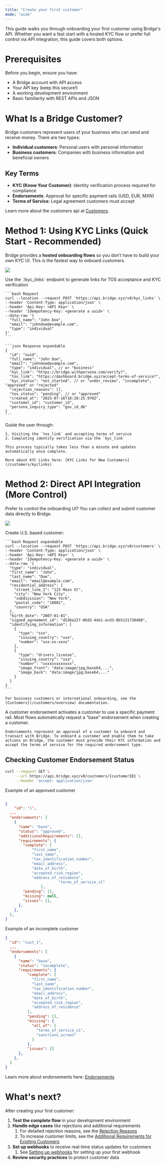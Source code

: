 ```yaml
---
title: "Create your first customer"
mode: "wide"
---
```


This guide walks you through onboarding your first customer using Bridge's API. Whether you want a fast start with a hosted KYC flow or prefer full control via API integration, this guide covers both options.

# Prerequisites

Before you begin, ensure you have:

- A Bridge account with API access
- Your API key (keep this secure\!)
- A working development environment
- Basic familiarity with REST APIs and JSON

# What Is a Bridge Customer?

Bridge customers represent users of your business who can send and receive money. There are two types:

- **Individual customers**: Personal users with personal information
- **Business customers**: Companies with business information and beneficial owners

## Key Terms

- **KYC (Know Your Customer)**: Identity verification process required for compliance
- **Endorsements**: Approval for specific payment rails (USD, EUR, MXN)
- **Terms of Service**: Legal agreement customers must accept

Learn more about the customers api at [Customers](/customers/overview).

# Method 1: Using KYC Links (Quick Start - Recommended)

Bridge provides a **hosted onboarding flows** so you don’t have to build your own KYC UI. This is the fastest way to onboard customers.

![](https://files.readme.io/44bcd17e95746a1ad3e6079f783410f2eed51a01318df77aa0c1bb130a00101a-image.png)

<Steps>
  <Step title="Step 1: Create a KYC Link" titleSize="h2">
    Use the `/kyc_links` endpoint to generate links for TOS acceptance and KYC verification

    ```bash Request
    curl --location --request POST 'https://api.bridge.xyz/v0/kyc_links' \
    --header 'Content-Type: application/json' \
    --header 'Api-Key: <API Key>' \
    --header 'Idempotency-Key: <generate a uuid>' \
    --data-raw '{
      "full_name": "John Doe",
      "email": "johndoe@example.com",
      "type": "individual"
    }'
    ```

    ```json Response expandable
    {
      "id": "uuid",
      "full_name": "John Doe",
      "email": "johndoe@example.com",
      "type": "individual", // or "business"
      "kyc_link": "https://bridge.withpersona.com/verify?",
      "tos_link": "https://dashboard.bridge.xyz/accept-terms-of-service?",
      "kyc_status": "not_started", // or "under_review", "incomplete", "approved" or "rejected"
      "rejection_reasons": [],
      "tos_status": "pending", // or "approved"
      "created_at": "2025-07-16T18:28:25.970Z",
      "customer_id": "customer_id",
      "persona_inquiry_type": "gov_id_db"
    }
    ```
  </Step>
  <Step title="Step 2: Share the Links with Your Customer" titleSize="h2">
    Guide the user through:

    1. Visiting the `tos_link` and accepting terms of service
    2. Completing identity verification via the `kyc_link`

    This process typically takes less than a minute and updates automatically once complete.

    More about KYC Links here: [KYC Links for New Customers](/customers/kyclinks)
  </Step>
</Steps>

# Method 2: Direct API Integration (More Control)

Prefer to control the onboarding UI? You can collect and submit customer data directly to Bridge.

![](https://files.readme.io/32e86521c9fbdfa9557c8688268f60ea354a3c0de96a5808ecef5fedca5325b3-image.png)

<Steps>
  <Step title="Step 1: Create an Individual Customer Using API" titleSize="h2">
    Create U.S. based customer:

    ```bash Request expandable
    curl --location --request POST 'https://api.bridge.xyz/v0/customers' \
    --header 'Content-Type: application/json' \
    --header 'Api-Key: <API Key>' \
    --header 'Idempotency-Key: <generate a uuid>' \
    --data-raw '{
      "type": "individual",
      "first_name": "John",
      "last_name": "Doe",
      "email": "email@example.com",
      "residential_address": {
        "street_line_1": "123 Main St",
        "city": "New York City",
        "subdivision": "New York",
        "postal_code": "10001",
        "country": "USA"
      },
      "birth_date": "2007-01-01",
      "signed_agreement_id": "d536a227-06d3-4de1-acd3-8b5131730480",
      "identifying_information": [
        {
          "type": "ssn",
          "issuing_country": "usa",
          "number": "xxx-xx-xxxx"
        },
        {
          "type": "drivers_license",
          "issuing_country": "usa",
          "number": "xxxxxxxxxxxxx",
          "image_front": "data:image/jpg;base64,...",
          "image_back": "data:image/jpg;base64,..."
        }
      ]
    }
    ```

    For business customers or international onboarding, see the [Customers](/customers/overview) documentation.
  </Step>
  <Step title="Step 2: Customer Endorsements: Enabling Transacting" titleSize="h2">
    A customer endorsement activates a customer to use a specific payment rail. Most flows automatically request a "base" endorsement when creating a customer.

    Endorsements represent an approval of a customer to onboard and transact with Bridge. To onboard a customer and enable them to take actions on Bridge, the customer must provide their KYC information and accept the terms of service for the required endorsement type.
  </Step>
</Steps>

## Checking Customer Endorsement Status

```bash Request expandable
curl --request GET \
     --url https://api.bridge.xyz/v0/customers/{customerID} \
     --header 'accept: application/json'
```

<Check>
  Example of an approved customer
</Check>

```json Response expandable

{
 	"id": '1',
  ...
  "endorsements": [
    {
      "name": "base",
      "status": "approved",
      "additionalRequirements": [],
      "requirements": {
        "complete": [
            "first_name",
            "last_name",
            "tax_identification_number",
            "email_address",
            "date_of_birth",
            "accepted_risk_region",
          	"address_of_residence",
						"terms_of_service_v1"
				],
        "pending": [],
        "missing": null,
        "issues": [],
      },
    },
  ],
}
```

<Warning>
  Example of an incomplete customer
</Warning>

```json expandable
{
  "id": "cust_1",
  ...
  "endorsements": [
    {
      "name": "base",
      "status": "incomplete",
      "requirements": {
          "complete": [
            "first_name",
            "last_name",
            "tax_identification_number",
            "email_address",
            "date_of_birth",
            "accepted_risk_region",
            "address_of_residence"
          ],
          "pending": [],
          "missing": {
            "all_of": [
              "terms_of_service_v1",
              "sanctions_screen"
            ]
          },
          "issues": []
      },
    },
  ]
}
```

Learn more about endorsements here: [Endorsements](/customers/endorsements)

# What's next?

After creating your first customer:

1. **Test the complete flow** in your development environment
2. **Handle edge cases** like rejections and additional requirements
   1. For detailed rejection reasons, see the [Rejection Reasons](/customers/rejection_reasons)
   2. To increase customer limits, see the [Additional Requirements for Existing Customers](/customers/add_req)
3. **Set up webhooks** to receive real-time status updates for customers
   1. See [Setting up webhooks](/guides/getstarted/setupwebhooks) for setting up your first webhook
4. **Review security practices** to protect customer data